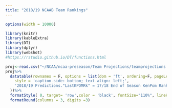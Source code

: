 ```yaml
---
title: "2018/19 NCAAB Team Rankings"
---
```



```r
options(width = 10000)
```

```r
library(knitr)
library(kableExtra)
library(DT)
library(dplyr)
library(webshot)
#https://rstudio.github.io/DT/functions.html

```

```r
proj<-read.csv("~/NCAA/ncaa-preseason/Team Projections/teamprojections.csv")
proj%>%
  datatable(rownames = F, options = list(dom = 'ft', ordering=F, pageLength=nrow(proj)),caption = htmltools::tags$caption(
    style = 'caption-side: bottom; text-align: left;',
    '2018/19 Predictions."LastKPOMRk" = 17/18 End of Season KenPom Rank'
  ))%>%
  formatStyle( 0, target= 'row',color = 'black', fontSize="110%", lineHeight="75%") %>%
  formatRound(columns = 3, digits =3)


```
